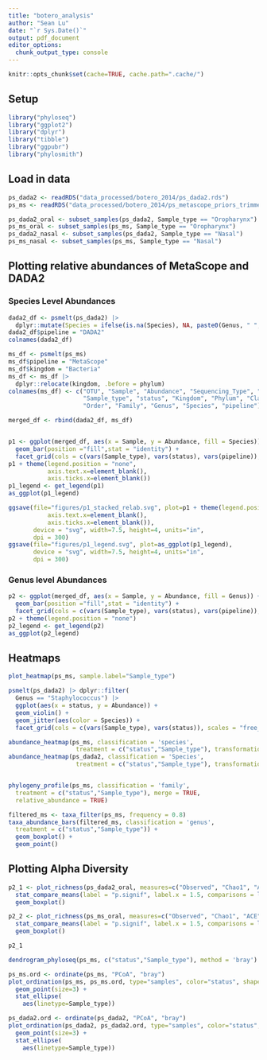 ```yaml
---
title: "botero_analysis"
author: "Sean Lu"
date: "`r Sys.Date()`"
output: pdf_document
editor_options:
  chunk_output_type: console
---
```

```r
knitr::opts_chunk$set(cache=TRUE, cache.path=".cache/")
```

## Setup
```r
library("phyloseq")
library("ggplot2")     
library("dplyr")        
library("tibble")
library("ggpubr")
library("phylosmith")
```

## Load in data
```r
ps_dada2 <- readRDS("data_processed/botero_2014/ps_dada2.rds")
ps_ms <- readRDS("data_processed/botero_2014/ps_metascope_priors_trimmed.rds")

ps_dada2_oral <- subset_samples(ps_dada2, Sample_type == "Oropharynx")
ps_ms_oral <- subset_samples(ps_ms, Sample_type == "Oropharynx")
ps_dada2_nasal <- subset_samples(ps_dada2, Sample_type == "Nasal")
ps_ms_nasal <- subset_samples(ps_ms, Sample_type == "Nasal")
```

## Plotting relative abundances of MetaScope and DADA2
### Species Level Abundances
```r
dada2_df <- psmelt(ps_dada2) |> 
  dplyr::mutate(Species = ifelse(is.na(Species), NA, paste0(Genus, " ", Species)))
dada2_df$pipeline = "DADA2"
colnames(dada2_df)

ms_df <- psmelt(ps_ms)
ms_df$pipeline = "MetaScope"
ms_df$kingdom = "Bacteria"
ms_df <- ms_df |>
  dplyr::relocate(kingdom, .before = phylum)
colnames(ms_df) <- c("OTU", "Sample", "Abundance", "Sequencing_Type", "Patient",
                     "Sample_type", "status", "Kingdom", "Phylum", "Class", 
                     "Order", "Family", "Genus", "Species", "pipeline")

merged_df <- rbind(dada2_df, ms_df)


p1 <- ggplot(merged_df, aes(x = Sample, y = Abundance, fill = Species)) + 
  geom_bar(position ="fill",stat = "identity") + 
  facet_grid(cols = c(vars(Sample_type), vars(status), vars(pipeline)), scales = "free_x")
p1 + theme(legend.position = "none",
           axis.text.x=element_blank(),
           axis.ticks.x=element_blank())
p1_legend <- get_legend(p1)
as_ggplot(p1_legend)

```

```r
ggsave(file="figures/p1_stacked_relab.svg", plot=p1 + theme(legend.position = "none",
           axis.text.x=element_blank(),
           axis.ticks.x=element_blank()),
       device = "svg", width=7.5, height=4, units="in",
       dpi = 300)
ggsave(file="figures/p1_legend.svg", plot=as_ggplot(p1_legend),
       device = "svg", width=7.5, height=4, units="in",
       dpi = 300)
```


### Genus level Abundances
```r
p2 <- ggplot(merged_df, aes(x = Sample, y = Abundance, fill = Genus)) + 
  geom_bar(position ="fill",stat = "identity") + 
  facet_grid(cols = c(vars(Sample_type), vars(status), vars(pipeline)), scales = "free_x")
p2 + theme(legend.position = "none")
p2_legend <- get_legend(p2)
as_ggplot(p2_legend)
```

## Heatmaps
```r
plot_heatmap(ps_ms, sample.label="Sample_type")
```

```r
psmelt(ps_dada2) |> dplyr::filter(
  Genus == "Staphylococcus") |>
  ggplot(aes(x = status, y = Abundance)) +
  geom_violin() + 
  geom_jitter(aes(color = Species)) + 
  facet_grid(cols = c(vars(Sample_type), vars(status)), scales = "free_x")

abundance_heatmap(ps_ms, classification = 'species',
                   treatment = c("status","Sample_type"), transformation = 'relative_abundance')
abundance_heatmap(ps_dada2, classification = 'Species',
                   treatment = c("status","Sample_type"), transformation = 'relative_abundance')


phylogeny_profile(ps_ms, classification = 'family', 
  treatment = c("status","Sample_type"), merge = TRUE, 
  relative_abundance = TRUE)

filtered_ms <- taxa_filter(ps_ms, frequency = 0.8)
taxa_abundance_bars(filtered_ms, classification = 'genus', 
  treatment = c("status","Sample_type")) + 
  geom_boxplot() + 
  geom_point()

```

## Plotting Alpha Diversity
```r
p2_1 <- plot_richness(ps_dada2_oral, measures=c("Observed", "Chao1", "ACE", "Shannon", "Simpson", "InvSimpson", "Fisher"), x = "status") + 
  stat_compare_means(label = "p.signif", label.x = 1.5, comparisons = list(c("Control", "TB"))) + 
  geom_boxplot()

p2_2 <- plot_richness(ps_ms_oral, measures=c("Observed", "Chao1", "ACE", "Shannon", "Simpson", "InvSimpson", "Fisher"), x = "status") + 
  stat_compare_means(label = "p.signif", label.x = 1.5, comparisons = list(c("Control", "TB"))) + 
  geom_boxplot()

p2_1

dendrogram_phyloseq(ps_ms, c("status","Sample_type"), method = 'bray')
```

```r
ps_ms.ord <- ordinate(ps_ms, "PCoA", "bray")
plot_ordination(ps_ms, ps_ms.ord, type="samples", color="status", shape="Sample_type", title="Samples") + 
  geom_point(size=3) + 
  stat_ellipse(
    aes(linetype=Sample_type))

ps_dada2.ord <- ordinate(ps_dada2, "PCoA", "bray")
plot_ordination(ps_dada2, ps_dada2.ord, type="samples", color="status", shape="Sample_type", title="Samples") + 
  geom_point(size=3) + 
  stat_ellipse(
    aes(linetype=Sample_type))

```